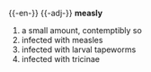 {{-en-}}
{{-adj-}}
'''measly'''
#a small amount, contemptibly so
#infected with measles
#infected with larval tapeworms
#infected with tricinae
